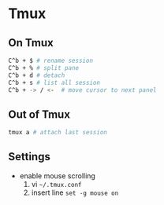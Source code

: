 # Tmux

## On Tmux
```bash
C^b + $ # rename session
C^b + % # split pane
C^b + d # detach
C^b + s # list all session
C^b + -> / <-  # move cursor to next panel
```

## Out of Tmux

```bash
tmux a # attach last session
```

## Settings

* enable mouse scrolling
  1. vi `~/.tmux.conf`
  2. insert line `set -g mouse on`